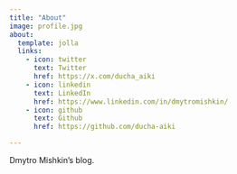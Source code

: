 ```yaml
---
title: "About"
image: profile.jpg
about:
  template: jolla
  links:
    - icon: twitter
      text: Twitter
      href: https://x.com/ducha_aiki
    - icon: linkedin
      text: LinkedIn
      href: https://www.linkedin.com/in/dmytromishkin/
    - icon: github
      text: Github
      href: https://github.com/ducha-aiki

---
```


Dmytro Mishkin's blog. 
